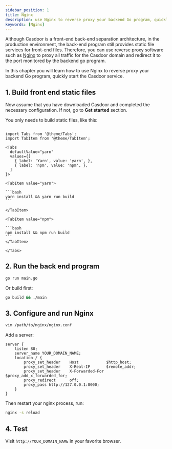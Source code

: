 ```yaml
---
sidebar_position: 1
title: Nginx
description: use Nginx to reverse proxy your backend Go program, quickly start the Casdoor service
keywords: [Nginx]
---
```


Although Casdoor is a front-end back-end separation architecture, in the production environment, the back-end program still provides static file services for front-end files. Therefore, you can use reverse proxy software such as [Nginx](https://www.nginx.com/) to proxy all traffic for the Casdoor domain and redirect it to the port monitored by the backend go program.

In this chapter you will learn how to use Nginx to reverse proxy your backend Go program, quickly start the Casdoor service.

## 1. Build front end static files

Now assume that you have downloaded Casdoor and completed the necessary configuration. If not, go to **Get started** section.

You only needs to build static files, like this:

````mdx-code-block

import Tabs from '@theme/Tabs';
import TabItem from '@theme/TabItem';

<Tabs
  defaultValue="yarn"
  values={[
    { label: 'Yarn', value: 'yarn', },
    { label: 'npm', value: 'npm', },
  ]
}>

<TabItem value="yarn">

```bash
yarn install && yarn run build
```

</TabItem>

<TabItem value="npm">

```bash
npm install && npm run build
```
</TabItem>

</Tabs>

````

## 2. Run the back end program

```sh
go run main.go
```

Or build first:

```sh
go build && ./main
```

## 3. Configure and run Nginx

```bash
vim /path/to/nginx/nginx.conf
```

Add a server:

```nginx
server {
    listen 80;
    server_name YOUR_DOMAIN_NAME;
    location / {
        proxy_set_header    Host            $http_host;
        proxy_set_header    X-Real-IP       $remote_addr;
        proxy_set_header    X-Forwarded-For $proxy_add_x_forwarded_for;
        proxy_redirect      off;
        proxy_pass http://127.0.0.1:8000;
    }
}
```

Then restart your nginx process, run:

```bash
nginx -s reload
```

## 4. Test

Visit `http://YOUR_DOMAIN_NAME` in your favorite browser.
